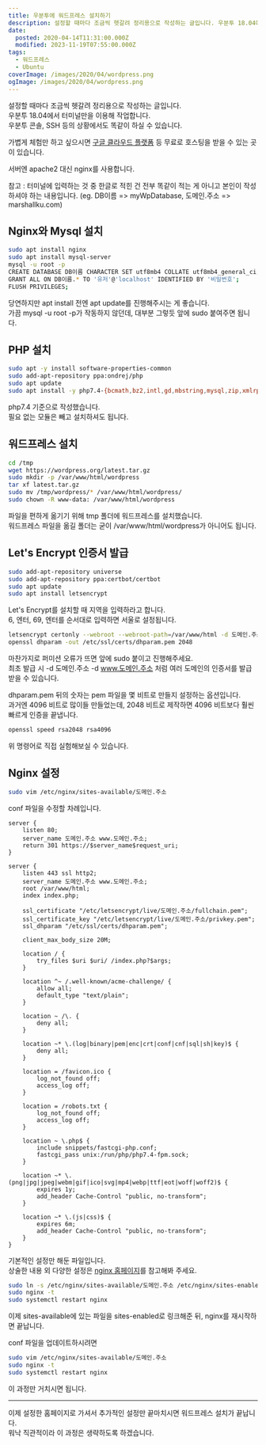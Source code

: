 ```yaml
---
title: 우분투에 워드프레스 설치하기
description: 설정할 때마다 조금씩 헷갈려 정리용으로 작성하는 글입니다. 우분투 18.04에서 터미널만을 이용해 작업합니다. 우분투 콘솔, SSH 등의 상황에서도 똑같이 하실 수 있습니다. 가볍게 체험만 하고 싶으시면 구글 클라우드 플랫폼 등 무료로 호스팅을 받을 수 있는 곳이 있습니다. 서버엔 apache2 대신 nginx를 사용합니다.
date:
  posted: 2020-04-14T11:31:00.000Z
  modified: 2023-11-19T07:55:00.000Z
tags:
  - 워드프레스
  - Ubuntu
coverImage: /images/2020/04/wordpress.png
ogImage: /images/2020/04/wordpress.png
---
```


설정할 때마다 조금씩 헷갈려 정리용으로 작성하는 글입니다.  
우분투 18.04에서 터미널만을 이용해 작업합니다.  
우분투 콘솔, SSH 등의 상황에서도 똑같이 하실 수 있습니다.

가볍게 체험만 하고 싶으시면 [구글 클라우드 플랫폼](https://console.cloud.google.com/compute/) 등 무료로 호스팅을 받을 수 있는 곳이 있습니다.

서버엔 apache2 대신 nginx를 사용합니다.

참고 : 터미널에 입력하는 것 중 한글로 적힌 건 전부 똑같이 적는 게 아니고 본인이 작성하셔야 하는 내용입니다. (eg. DB이름 => myWpDatabase, 도메인.주소 => marshallku.com)

## Nginx와 Mysql 설치

```bash
sudo apt install nginx
sudo apt install mysql-server
mysql -u root -p
CREATE DATABASE DB이름 CHARACTER SET utf8mb4 COLLATE utf8mb4_general_ci;
GRANT ALL ON DB이름.* TO '유저'@'localhost' IDENTIFIED BY '비밀번호';
FLUSH PRIVILEGES;
```

당연하지만 apt install 전엔 apt update를 진행해주시는 게 좋습니다.  
가끔 mysql -u root -p가 작동하지 않던데, 대부분 그렇듯 앞에 sudo 붙여주면 됩니다.

## PHP 설치

```bash
sudo apt -y install software-properties-common
sudo add-apt-repository ppa:ondrej/php
sudo apt update
sudo apt install -y php7.4-{bcmath,bz2,intl,gd,mbstring,mysql,zip,xmlrpc,xml,cli,fpm,json,opcache,curl}
```

php7.4 기준으로 작성했습니다.  
필요 없는 모듈은 빼고 설치하셔도 됩니다.

## 워드프레스 설치

```bash
cd /tmp
wget https://wordpress.org/latest.tar.gz
sudo mkdir -p /var/www/html/wordpress
tar xf latest.tar.gz
sudo mv /tmp/wordpress/* /var/www/html/wordpress/
sudo chown -R www-data: /var/www/html/wordpress
```

파일을 편하게 옮기기 위해 tmp 폴더에 워드프레스를 설치했습니다.  
워드프레스 파일을 옮길 폴더는 굳이 /var/www/html/wordpress가 아니어도 됩니다.

## Let's Encrypt 인증서 발급

```bash
sudo add-apt-repository universe
sudo add-apt-repository ppa:certbot/certbot
sudo apt update
sudo apt install letsencrypt
```

Let's Encrypt를 설치할 때 지역을 입력하라고 합니다.  
6, 엔터, 69, 엔터를 순서대로 입력하면 서울로 설정됩니다.

```bash
letsencrypt certonly --webroot --webroot-path=/var/www/html -d 도메인.주소
openssl dhparam -out /etc/ssl/certs/dhparam.pem 2048
```

마찬가지로 퍼미션 오류가 뜨면 앞에 sudo 붙이고 진행해주세요.  
최초 발급 시 -d 도메인.주소 -d www.도메인.주소 처럼 여러 도메인의 인증서를 발급받을 수 있습니다.

dhparam.pem 뒤의 숫자는 pem 파일을 몇 비트로 만들지 설정하는 옵션입니다.  
과거엔 4096 비트로 많이들 만들었는데, 2048 비트로 제작하면 4096 비트보다 훨씬 빠르게 인증을 끝냅니다.

```bash
openssl speed rsa2048 rsa4096
```

위 명령어로 직접 실험해보실 수 있습니다.

## Nginx 설정

```bash
sudo vim /etc/nginx/sites-available/도메인.주소
```

conf 파일을 수정할 차례입니다.

```nginx
server {
    listen 80;
    server_name 도메인.주소 www.도메인.주소;
    return 301 https://$server_name$request_uri;
}

server {
    listen 443 ssl http2;
    server_name 도메인.주소 www.도메인.주소;
    root /var/www/html;
    index index.php;

    ssl_certificate "/etc/letsencrypt/live/도메인.주소/fullchain.pem";
    ssl_certificate_key "/etc/letsencrypt/live/도메인.주소/privkey.pem";
    ssl_dhparam "/etc/ssl/certs/dhparam.pem";

    client_max_body_size 20M;

    location / {
        try_files $uri $uri/ /index.php?$args;
    }

    location ^~ /.well-known/acme-challenge/ {
        allow all;
        default_type "text/plain";
    }

    location ~ /\. {
        deny all;
    }

    location ~* \.(log|binary|pem|enc|crt|conf|cnf|sql|sh|key)$ {
        deny all;
    }

    location = /favicon.ico {
        log_not_found off;
        access_log off;
    }

    location = /robots.txt {
        log_not_found off;
        access_log off;
    }

    location ~ \.php$ {
        include snippets/fastcgi-php.conf;
        fastcgi_pass unix:/run/php/php7.4-fpm.sock;
    }

    location ~* \.(png|jpg|jpeg|webm|gif|ico|svg|mp4|webp|ttf|eot|woff|woff2)$ {
        expires 1y;
        add_header Cache-Control "public, no-transform";
    }

    location ~* \.(js|css)$ {
        expires 6m;
        add_header Cache-Control "public, no-transform";
    }
}
```

기본적인 설정만 해둔 파일입니다.  
상술한 내용 외 다양한 설정은 [nginx 홈페이지](https://www.nginx.com/resources/wiki/start/topics/examples/full/)를 참고해봐 주세요.

```bash
sudo ln -s /etc/nginx/sites-available/도메인.주소 /etc/nginx/sites-enabled/
sudo nginx -t
sudo systemctl restart nginx
```

이제 sites-available에 있는 파일을 sites-enabled로 링크해준 뒤, nginx를 재시작하면 끝납니다.

conf 파일을 업데이트하시려면

```bash
sudo vim /etc/nginx/sites-available/도메인.주소
sudo nginx -t
sudo systemctl restart nginx
```

이 과정만 거치시면 됩니다.

---

이제 설정한 홈페이지로 가셔서 추가적인 설정만 끝마치시면 워드프레스 설치가 끝납니다.  
워낙 직관적이라 이 과정은 생략하도록 하겠습니다.